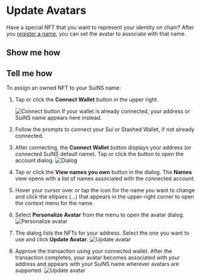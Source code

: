 # Update Avatars


Have a special NFT that you want to represent your identity on chain? After you [register a name](./registration.mdx), you can set the avatar to associate with that name.

## Show me how

<Player videoFilename="suins-howto-avatar"/>

## Tell me how

To assign an owned NFT to your SuiNS name:

1. Tap or click the **Connect Wallet** button in the upper right. 
  
    ![Connect button](/images/ui/connect-btn.png)
    If your wallet is already connected, your address or SuiNS name appears here instead.
1. Follow the prompts to connect your Sui or Stashed Wallet, if not already connected.
1. After connecting, the **Connect Wallet** button displays your address (or connected SuiNS default name). Tap or click the button to open the account dialog.
  ![Dialog](/images/ui/view-names.png)
1. Tap or click the **View names you own** button in the dialog. The **Names** view opens with a list of names associated with the connected account. 
1. Hover your cursor over or tap the icon for the name you want to change and click the ellipses (...) that appears in the upper-right corner to open the context menu for the name.
1. Select **Personalize Avatar** from the menu to open the avatar dialog. 
  ![Personalize avatar](/images/ui/personalize.png)
1. The dialog lists the NFTs for your address. Select the one you want to use and click **Update Avatar**.
  ![Update avatar](/images/ui/avatar.png)
1. Approve the transaction using your connected wallet. After the transaction completes, your avatar becomes associated with your address and appears with your SuiNS name wherever avatars are supported.
  ![Update avatar](/images/ui/avatar-login.png)